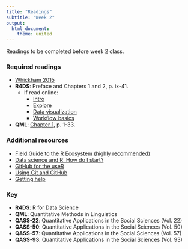 ```yaml
---
title: "Readings"
subtitle: "Week 2"
output: 
  html_document: 
    theme: united
---
```


Readings to be completed before week 2 class. 

### Required readings

- [Whickham 2015](https://nhorton.people.amherst.edu/mererenovation/17_Wickham.PDF)
- **R4DS**: Preface and Chapters 1 and 2, p. ix-41. 
	- If read online:
		- [Intro](http://r4ds.had.co.nz/introduction.html)
		- [Explore](http://r4ds.had.co.nz/explore-intro.html)
		- [Data visualization](http://r4ds.had.co.nz/data-visualisation.html)
		- [Workflow basics](http://r4ds.had.co.nz/workflow-basics.html)
- **QML**: [Chapter 1](http://www.jvcasillas.com/ru_teaching/ru_spanish_589/589_01_s2018/readings/files/qml_ch_1_2.pdf), p. 1-33.

### Additional resources

- [Field Guide to the R Ecosystem (highly recommended)](http://fg2re.sellorm.com)
- [Data science and R: How do I start?](https://medium.com/@kierisi/data-science-and-r-how-do-i-start-7a87426e103e)
- [GitHub for the useR](http://happygitwithr.com)
- [Using Git and GitHub](https://biodatascience.github.io/compbio/github.html)
- [Getting help](https://dcl-2017-04.github.io/curriculum/getting-help.html)

### Key

- **R4DS**: R for Data Science
- **QML**: Quantitative Methods in Linguistics
- **QASS-22**: Quantitative Applications in the Social Sciences (Vol. 22)
- **QASS-50**: Quantitative Applications in the Social Sciences (Vol. 50)
- **QASS-57**: Quantitative Applications in the Social Sciences (Vol. 57)
- **QASS-93**: Quantitative Applications in the Social Sciences (Vol. 93)





